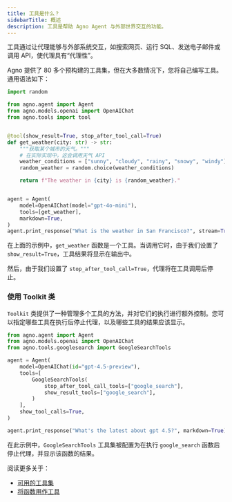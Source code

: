 ```yaml
---
title: 工具是什么？
sidebarTitle: 概述
description: 工具是帮助 Agno Agent 与外部世界交互的功能。
---
```


工具通过让代理能够与外部系统交互，如搜索网页、运行 SQL、发送电子邮件或调用 API，使代理具有“代理性”。

Agno 提供了 80 多个预构建的工具集，但在大多数情况下，您将自己编写工具。通用语法如下：

```python
import random

from agno.agent import Agent
from agno.models.openai import OpenAIChat
from agno.tools import tool


@tool(show_result=True, stop_after_tool_call=True)
def get_weather(city: str) -> str:
    """获取某个城市的天气。"""
    # 在实际实现中，这会调用天气 API
    weather_conditions = ["sunny", "cloudy", "rainy", "snowy", "windy"]
    random_weather = random.choice(weather_conditions)

    return f"The weather in {city} is {random_weather}."


agent = Agent(
    model=OpenAIChat(model="gpt-4o-mini"),
    tools=[get_weather],
    markdown=True,
)
agent.print_response("What is the weather in San Francisco?", stream=True)
```

<Tip>

在上面的示例中，`get_weather` 函数是一个工具。当调用它时，由于我们设置了 `show_result=True`，工具结果将显示在输出中。

然后，由于我们设置了 `stop_after_tool_call=True`，代理将在工具调用后停止。

</Tip>

### 使用 Toolkit 类

`Toolkit` 类提供了一种管理多个工具的方法，并对它们的执行进行额外控制。您可以指定哪些工具在执行后停止代理，以及哪些工具的结果应该显示。

```python
from agno.agent import Agent
from agno.models.openai import OpenAIChat
from agno.tools.googlesearch import GoogleSearchTools

agent = Agent(
    model=OpenAIChat(id="gpt-4.5-preview"),
    tools=[
        GoogleSearchTools(
            stop_after_tool_call_tools=["google_search"],
            show_result_tools=["google_search"],
        )
    ],
    show_tool_calls=True,
)

agent.print_response("What's the latest about gpt 4.5?", markdown=True)
```

在此示例中，`GoogleSearchTools` 工具集被配置为在执行 `google_search` 函数后停止代理，并显示该函数的结果。

阅读更多关于：
- [可用的工具集](/tools/toolkits)
- [将函数用作工具](/tools/tool-decorator)